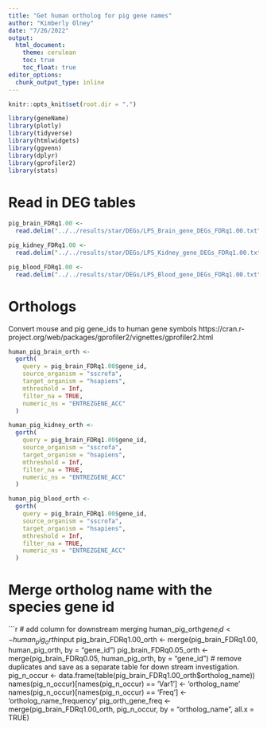 ```yaml
---
title: "Get human ortholog for pig gene names"
author: "Kimberly Olney"
date: "7/26/2022"
output:
  html_document:
    theme: cerulean
    toc: true
    toc_float: true
editor_options: 
  chunk_output_type: inline
---
```



```r
knitr::opts_knit$set(root.dir = ".")
```

```r
library(geneName)
library(plotly)
library(tidyverse)
library(htmlwidgets)
library(ggvenn)
library(dplyr)
library(gprofiler2)
library(stats)
```

# Read in DEG tables
```r
pig_brain_FDRq1.00 <-
  read.delim("../../results/star/DEGs/LPS_Brain_gene_DEGs_FDRq1.00.txt")

pig_kidney_FDRq1.00 <-
  read.delim("../../results/star/DEGs/LPS_Kidney_gene_DEGs_FDRq1.00.txt")

pig_blood_FDRq1.00 <-
  read.delim("../../results/star/DEGs/LPS_Blood_gene_DEGs_FDRq1.00.txt")
```

# Orthologs
Convert mouse and pig gene_ids to human gene symbols 
https://cran.r-project.org/web/packages/gprofiler2/vignettes/gprofiler2.html
```r
human_pig_brain_orth <-
  gorth(
    query = pig_brain_FDRq1.00$gene_id,
    source_organism = "sscrofa",
    target_organism = "hsapiens",
    mthreshold = Inf,
    filter_na = TRUE,
    numeric_ns = "ENTREZGENE_ACC"
  )

human_pig_kidney_orth <-
  gorth(
    query = pig_brain_FDRq1.00$gene_id,
    source_organism = "sscrofa",
    target_organism = "hsapiens",
    mthreshold = Inf,
    filter_na = TRUE,
    numeric_ns = "ENTREZGENE_ACC"
  )

human_pig_blood_orth <-
  gorth(
    query = pig_brain_FDRq1.00$gene_id,
    source_organism = "sscrofa",
    target_organism = "hsapiens",
    mthreshold = Inf,
    filter_na = TRUE,
    numeric_ns = "ENTREZGENE_ACC"
  )
```
# Merge ortholog name with the species gene id
```r
# add column for downstream merging
human_pig_orth$gene_id <- human_pig_orth$input
pig_brain_FDRq1.00_orth <-
  merge(pig_brain_FDRq1.00, human_pig_orth, by = "gene_id")
pig_brain_FDRq0.05_orth <-
  merge(pig_brain_FDRq0.05, human_pig_orth, by = "gene_id")
# remove duplicates and save as a separate table for down stream investigation. 
pig_n_occur <- data.frame(table(pig_brain_FDRq1.00_orth$ortholog_name))
names(pig_n_occur)[names(pig_n_occur) == 'Var1'] <- 'ortholog_name'
names(pig_n_occur)[names(pig_n_occur) == 'Freq'] <- 'ortholog_name_frequency'
pig_orth_gene_freq <- merge(pig_brain_FDRq1.00_orth, pig_n_occur, by = "ortholog_name", all.x = TRUE)

